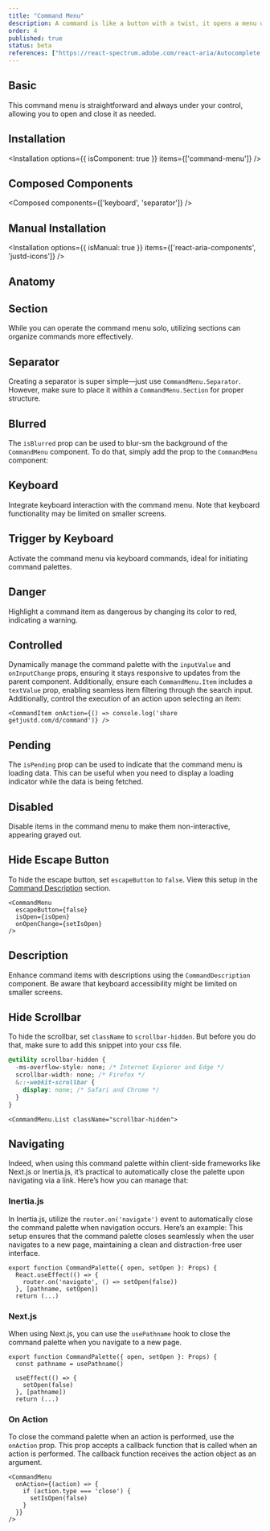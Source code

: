 ```yaml
---
title: "Command Menu"
description: A command is like a button with a twist, it opens a menu of options. It's a cooler version of a combobox, ideal for command palettes, menus, and more.
order: 4
published: true
status: beta
references: ["https://react-spectrum.adobe.com/react-aria/Autocomplete.html#props", "https://react-spectrum.adobe.com/react-aria/Modal.html#props"]
---
```


## Basic
This command menu is straightforward and always under your control, allowing you to open and close it as needed.
<How toUse="controls/command-menu/command-menu-demo" />

## Installation
<Installation options={{ isComponent: true }} items={['command-menu']} />

## Composed Components
<Composed components={['keyboard', 'separator']} />

## Manual Installation
<Installation options={{ isManual: true }} items={['react-aria-components', 'justd-icons']} />
<SourceCode toShow='command-menu' />

## Anatomy
<Anatomy show='command-menu-anatomy'/>

## Section
While you can operate the command menu solo, utilizing sections can organize commands more effectively.
<How toUse="controls/command-menu/command-menu-section-demo" />

## Separator
Creating a separator is super simple—just use `CommandMenu.Separator`. However, make sure to place it within a `CommandMenu.Section` for proper structure.
<How toUse="controls/command-menu/command-menu-separator-demo" />

## Blurred
The `isBlurred` prop can be used to blur-sm the background of the `CommandMenu` component. To do that, simply add the prop to the `CommandMenu` component:
<How toUse="controls/command-menu/command-menu-blur-demo" />

## Keyboard
Integrate keyboard interaction with the command menu. Note that keyboard functionality may be limited on smaller screens.
<How toUse="controls/command-menu/command-menu-keyboard-demo" />

## Trigger by Keyboard
Activate the command menu via keyboard commands, ideal for initiating command palettes.
<How toUse="controls/command-menu/command-menu-trigger-by-keyboard-demo" />

## Danger
Highlight a command item as dangerous by changing its color to red, indicating a warning.
<How toUse="controls/command-menu/command-menu-danger-item-demo" />

## Controlled
Dynamically manage the command palette with the `inputValue` and `onInputChange` props, ensuring it stays responsive to updates from the parent component. Additionally, ensure each `CommandMenu.Item` includes a `textValue` prop, enabling seamless item filtering through the search input.
<How toUse="controls/command-menu/command-menu-controlled-demo" />
Additionally, control the execution of an action upon selecting an item:
```
<CommandItem onAction={() => console.log('share getjustd.com/d/command')} />
```

## Pending
The `isPending` prop can be used to indicate that the command menu is loading data. This can be useful when you need to display a loading indicator while the data is being fetched.
<How toUse="controls/command-menu/command-menu-pending-demo" />

## Disabled
Disable items in the command menu to make them non-interactive, appearing grayed out.
<How toUse="controls/command-menu/command-menu-disabled-demo" />

## Hide Escape Button
To hide the escape button, set `escapeButton` to `false`. View this setup in the [Command Description](#description) section.
```
<CommandMenu
  escapeButton={false}
  isOpen={isOpen}
  onOpenChange={setIsOpen}
/>
```

## Description
Enhance command items with descriptions using the `CommandDescription` component. Be aware that keyboard accessibility might be limited on smaller screens.
<How toUse="controls/command-menu/command-menu-description-demo" />

## Hide Scrollbar
To hide the scrollbar, set `className` to `scrollbar-hidden`. But before you do that, make sure to add this snippet into your css file.
```css
@utility scrollbar-hidden {
  -ms-overflow-style: none; /* Internet Explorer and Edge */
  scrollbar-width: none; /* Firefox */
  &::-webkit-scrollbar {
    display: none; /* Safari and Chrome */
  }
}
```

```
<CommandMenu.List className="scrollbar-hidden">
```

## Navigating
Indeed, when using this command palette within client-side frameworks like Next.js or Inertia.js, it’s practical to automatically close the palette upon navigating via a link. Here’s how you can manage that:

### Inertia.js
In Inertia.js, utilize the `router.on('navigate')` event to automatically close the command palette when navigation occurs. Here’s an example:
This setup ensures that the command palette closes seamlessly when the user navigates to a new page, maintaining a clean and distraction-free user interface.

```tsx
export function CommandPalette({ open, setOpen }: Props) {
  React.useEffect(() => {
    router.on('navigate', () => setOpen(false))
  }, [pathname, setOpen])
  return (...)
```

### Next.js
When using Next.js, you can use the `usePathname` hook to close the command palette when you navigate to a new page.

```
export function CommandPalette({ open, setOpen }: Props) {
  const pathname = usePathname()

  useEffect(() => {
    setOpen(false)
  }, [pathname])
  return (...)
```

### On Action

To close the command palette when an action is performed, use the `onAction` prop. This prop accepts a callback function that is called when an action is performed. The callback function receives the action object as an argument.

```
<CommandMenu
  onAction={(action) => {
    if (action.type === 'close') {
      setIsOpen(false)
    }
  }}
/>
```
